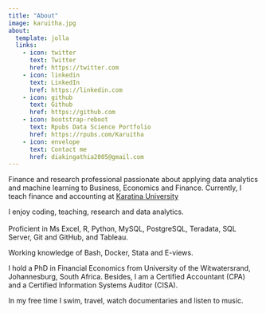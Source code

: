 ```yaml
---
title: "About"
image: karuitha.jpg
about:
  template: jolla
  links:
    - icon: twitter
      text: Twitter
      href: https://twitter.com
    - icon: linkedin
      text: LinkedIn
      href: https://linkedin.com
    - icon: github
      text: Github
      href: https://github.com
    - icon: bootstrap-reboot
      text: Rpubs Data Science Portfolio
      href: https://rpubs.com/Karuitha
    - icon: envelope
      text: Contact me
      href: diakingathia2005@gmail.com
---
```


Finance and research professional passionate about applying data analytics and machine learning to Business, Economics and Finance. Currently, I teach finance and accounting at [Karatina University](https://karu.ac.ke/)\

I enjoy coding, teaching, research and data analytics.\
\
Proficient in Ms Excel, R, Python, MySQL, PostgreSQL, Teradata, SQL Server, Git and GitHub, and Tableau.

Working knowledge of Bash, Docker, Stata and E-views.

I hold a PhD in Financial Economics from University of the Witwatersrand, Johannesburg, South Africa. Besides, I am a Certified Accountant (CPA) and a Certified Information Systems Auditor (CISA).

In my free time I swim, travel, watch documentaries and listen to music.
